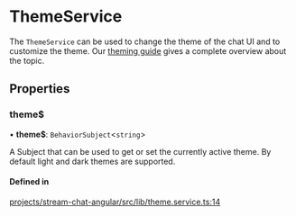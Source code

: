 # ThemeService

The `ThemeService` can be used to change the theme of the chat UI and to customize the theme. Our [theming guide](../theming/introduction.mdx) gives a complete overview about the topic.

## Properties

### theme$

• **theme$**: `BehaviorSubject`<`string`\>

A Subject that can be used to get or set the currently active theme. By default light and dark themes are supported.

#### Defined in

[projects/stream-chat-angular/src/lib/theme.service.ts:14](https://github.com/GetStream/stream-chat-angular/blob/dd607b388b764ab7010a55fbdb35b67fbcfec2bf/projects/stream-chat-angular/src/lib/theme.service.ts#L14)
